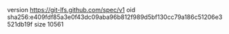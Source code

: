 version https://git-lfs.github.com/spec/v1
oid sha256:e409fdf85a3e0f43dc09aba96b812f989d5bf130cc79a186c51206e3521db19f
size 10561
